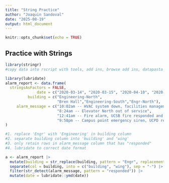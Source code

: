 ```yaml
---
title: "String Practice"
author: "Joaquin Sandoval"
date: "2025-08-19"
output: html_document
---
```


```r
knitr::opts_chunk$set(echo = TRUE)
```

## Practice with Strings 

```r

library(stringr) 
#copy data into rscript with tools, add ins, browse add ins, datapasta paste as dataframe 

library(lubridate)
alarm_report <- data.frame(
  stringsAsFactors = FALSE,
              date = c("2020-03-14", "2020-03-15", "2020-04-10", "2020-04-18"),
          building = c("Engineering-North",
                       "Bren Hall","Engineering-South","Engr-North"),
     alarm_message = c("10:02am -- HVAC system down, facilities management alerted",
                       "8:24am -- Elevator North out of service",
                       "12:41am -- Fire alarm, UCSB fire responded and cleared",
                       "9:58pm -- Campus point emergency siren, UCPD responded")
)

#1. replace 'Engr' with 'Engineering' in building column 
#2. separate building column into 'building' and 'wing'
#3. only retain rows in alarm_message column that has "responded"
#4. lubridate to correct date format

a <- alarm_report |> 
  mutate(building = str_replace(building, pattern = "Engr", replacement = "Engineering")) |> 
  separate(col = building, into = c("building", "wing"), sep = "-") |> 
  filter(str_detect(alarm_message, pattern = "responded")) |>
  mutate(date = lubridate::ymd(date))

```



